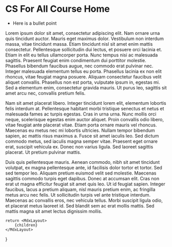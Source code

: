 
# CS For All Course Home

- Here is a bullet point

Lorem ipsum dolor sit amet, consectetur adipiscing elit. Nam ornare urna quis tincidunt auctor. Mauris eget maximus dolor. Vestibulum non interdum massa, vitae tincidunt massa. Etiam tincidunt nisl sit amet enim mattis consectetur. Pellentesque sollicitudin dui lectus, et posuere orci lacinia et. Etiam in elit eu tellus ullamcorper porta. Nunc tempus nisi ac malesuada sagittis. Praesent feugiat enim condimentum dui porttitor molestie. Phasellus bibendum faucibus augue, nec commodo erat pulvinar nec. Integer malesuada elementum tellus eu porta. Phasellus lacinia ex non elit rhoncus, vitae feugiat magna posuere. Aliquam consectetur faucibus velit aliquet convallis. Phasellus non est porta, vulputate ipsum in, egestas mi. Sed a elementum enim, consectetur gravida mauris. Ut purus leo, sagittis sit amet arcu nec, convallis pretium felis.

Nam sit amet placerat libero. Integer tincidunt lorem elit, elementum lobortis felis interdum at. Pellentesque habitant morbi tristique senectus et netus et malesuada fames ac turpis egestas. Cras in urna urna. Nunc mollis orci neque, scelerisque egestas enim auctor aliquet. Proin convallis odio libero, vitae feugiat ante placerat vitae. Etiam porta ornare mauris vel rhoncus. Maecenas eu metus nec mi lobortis ultricies. Nullam tempor bibendum sapien, ac mattis risus maximus a. Fusce sit amet iaculis leo. Sed dictum commodo metus, sed iaculis magna semper vitae. Praesent eget ornare erat, suscipit vehicula ex. Donec non varius ligula. Sed laoreet sagittis placerat. Ut pretium pulvinar mattis.

Duis quis pellentesque mauris. Aenean commodo, nibh sit amet tincidunt volutpat, ex magna pellentesque ante, id facilisis dolor tortor et tortor. Sed sed tempor leo. Aliquam pretium euismod velit sed molestie. Maecenas sagittis commodo turpis eget dapibus. Donec at accumsan elit. Cras non erat ut magna efficitur feugiat sit amet quis leo. Ut id feugiat sapien. Integer faucibus, lacus a pretium aliquam, nisl mauris pretium enim, ac fringilla metus arcu nec felis. Ut sollicitudin turpis vel ante tristique interdum. Maecenas ac convallis eros, nec vehicula tellus. Morbi suscipit ligula odio, et placerat metus laoreet id. Sed blandit sem ac erat mollis mattis. Sed mattis magna sit amet lectus dignissim mollis. 

	return <MdxLayout>
		{children}
	</MdxLayout>
}

